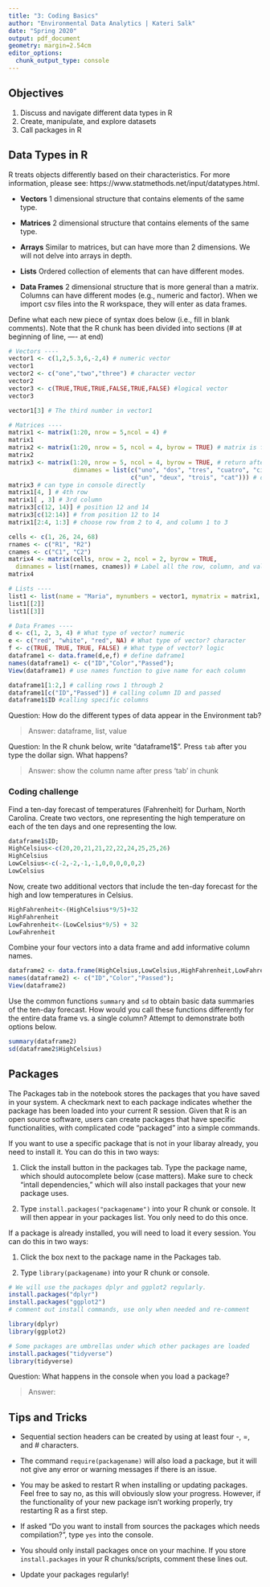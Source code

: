 ```yaml
---
title: "3: Coding Basics"
author: "Environmental Data Analytics | Kateri Salk"
date: "Spring 2020"
output: pdf_document
geometry: margin=2.54cm
editor_options: 
  chunk_output_type: console
---
```


## Objectives
1. Discuss and navigate different data types in R
2. Create, manipulate, and explore datasets
3. Call packages in R

## Data Types in R
R treats objects differently based on their characteristics. For more information, please see: https://www.statmethods.net/input/datatypes.html. 

* **Vectors** 1 dimensional structure that contains elements of the same type.

* **Matrices** 2 dimensional structure that contains elements of the same type.

* **Arrays** Similar to matrices, but can have more than 2 dimensions. We will not delve into arrays in depth.

* **Lists** Ordered collection of elements that can have different modes.

* **Data Frames** 2 dimensional structure that is more general than a matrix. Columns can have different modes (e.g., numeric and factor). When we import csv files into the R workspace, they will enter as data frames.

Define what each new piece of syntax does below (i.e., fill in blank comments). Note that the R chunk has been divided into sections (# at beginning of line, ---- at end)
```r
# Vectors ----
vector1 <- c(1,2,5.3,6,-2,4) # numeric vector
vector1
vector2 <- c("one","two","three") # character vector
vector2
vector3 <- c(TRUE,TRUE,TRUE,FALSE,TRUE,FALSE) #logical vector
vector3

vector1[3] # The third number in vector1

# Matrices ----
matrix1 <- matrix(1:20, nrow = 5,ncol = 4) # 
matrix1
matrix2 <- matrix(1:20, nrow = 5, ncol = 4, byrow = TRUE) # matrix is filled by rows
matrix2
matrix3 <- matrix(1:20, nrow = 5, ncol = 4, byrow = TRUE, # return after comma continues the line
                  dimnames = list(c("uno", "dos", "tres", "cuatro", "cinco"), 
                                  c("un", "deux", "trois", "cat"))) # dimensions names by rows, then by columns
matrix3 # can type in console directly
matrix1[4, ] # 4th row
matrix1[ , 3] # 3rd column
matrix3[c(12, 14)] # position 12 and 14
matrix3[c(12:14)] # from position 12 to 14
matrix1[2:4, 1:3] # choose row from 2 to 4, and column 1 to 3

cells <- c(1, 26, 24, 68)
rnames <- c("R1", "R2")
cnames <- c("C1", "C2") 
matrix4 <- matrix(cells, nrow = 2, ncol = 2, byrow = TRUE,
  dimnames = list(rnames, cnames)) # Label all the row, column, and values
matrix4

# Lists ---- 
list1 <- list(name = "Maria", mynumbers = vector1, mymatrix = matrix1, age = 5.3); list1
list1[[2]]
list1[[3]]

# Data Frames ----
d <- c(1, 2, 3, 4) # What type of vector? numeric
e <- c("red", "white", "red", NA) # What type of vector? character
f <- c(TRUE, TRUE, TRUE, FALSE) # What type of vector? logic
dataframe1 <- data.frame(d,e,f) # define daframe1
names(dataframe1) <- c("ID","Color","Passed"); 
View(dataframe1) # use names function to give name for each column

dataframe1[1:2,] # calling rows 1 through 2
dataframe1[c("ID","Passed")] # calling column ID and passed
dataframe1$ID #calling specific columns

```
Question: How do the different types of data appear in the Environment tab?

> Answer: dataframe, list, value

Question: In the R chunk below, write "dataframe1$". Press `tab` after you type the dollar sign. What happens?

> Answer: show the column name after press 'tab' in chunk

### Coding challenge

Find a ten-day forecast of temperatures (Fahrenheit) for Durham, North Carolina. Create two vectors, one representing the high temperature on each of the ten days and one representing the low.

```r
dataframe1$ID;
HighCelsius<-c(20,20,21,21,22,22,24,25,25,26)
HighCelsius
LowCelsius<-c(-2,-2,-1,-1,0,0,0,0,0,2)
LowCelsius
```

Now, create two additional vectors that include the ten-day forecast for the high and low temperatures in Celsius.

```r
HighFahrenheit<-(HighCelsius*9/5)+32
HighFahrenheit
LowFahrenheit<-(LowCelsius*9/5) + 32
LowFahrenheit
```

Combine your four vectors into a data frame and add informative column names.

```r
dataframe2 <- data.frame(HighCelsius,LowCelsius,HighFahrenheit,LowFahrenheit) 
names(dataframe2) <- c("ID","Color","Passed"); 
View(dataframe2) 

```

Use the common functions `summary` and `sd` to obtain basic data summaries of the ten-day forecast. How would you call these functions differently for the entire data frame vs. a single column? Attempt to demonstrate both options below.

```r
summary(dataframe2)
sd(dataframe2$HighCelsius)
```


## Packages

The Packages tab in the notebook stores the packages that you have saved in your system. A checkmark next to each package indicates whether the package has been loaded into your current R session. Given that R is an open source software, users can create packages that have specific functionalities, with complicated code "packaged" into a simple commands.

If you want to use a specific package that is not in your libaray already, you need to install it. You can do this in two ways: 

1. Click the install button in the packages tab. Type the package name, which should autocomplete below (case matters). Make sure to check "intall dependencies," which will also install packages that your new package uses. 

2. Type `install.packages("packagename")` into your R chunk or console. It will then appear in your packages list. You only need to do this once. 

If a package is already installed, you will need to load it every session. You can do this in two ways: 

1. Click the box next to the package name in the Packages tab. 

2. Type `library(packagename)` into your R chunk or console.


```r
# We will use the packages dplyr and ggplot2 regularly. 
install.packages("dplyr") 
install.packages("ggplot2")
# comment out install commands, use only when needed and re-comment

library(dplyr)
library(ggplot2)

# Some packages are umbrellas under which other packages are loaded
install.packages("tidyverse")
library(tidyverse)
```

Question: What happens in the console when you load a package?

> Answer: 


## Tips and Tricks

* Sequential section headers can be created by using at least four -, =, and # characters.

* The command `require(packagename)` will also load a package, but it will not give any error or warning messages if there is an issue.

* You may be asked to restart R when installing or updating packages. Feel free to say no, as this will obviously slow your progress. However, if the functionality of your new package isn't working properly, try restarting R as a first step. 

* If asked "Do you want to install from sources the packages which needs compilation?", type `yes` into the console. 

* You should only install packages once on your machine. If you store `install.packages` in your R chunks/scripts, comment these lines out. 

* Update your packages regularly! 